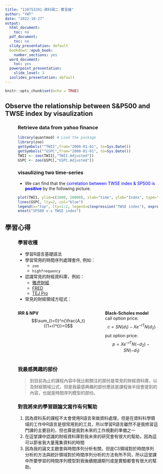 ```yaml
---
title: "110753201-資科碩二-曹昱維"
author: "YWT"
date: "2022-10-27"
output:
  html_document:
    toc: no
  pdf_document:
    toc: no
  slidy_presentation: default
  bookdown::epub_book:
    number_sections: yes
  word_document:
    toc: yes
  powerpoint_presentation:
    slide_level: 3
  ioslides_presentation: default
---
```


```r
knitr::opts_chunk$set(echo = TRUE)
```
<style>
.level-2 {
    padding-left: 3em;
}
</style>

<section class="level-1">
# Observe the relationship between S&P500 and TWSE index by visaulization
</section>

<section class="level-2">
### Retrieve data from yahoo finance
```r
library(quantmod) # Load the package
library(zoo)
getSymbols("^TWII",from="2000-01-01", to=Sys.Date())
getSymbols("^GSPC",from="2000-01-01", to=Sys.Date())
TWII <- zoo(TWII[,"TWII.Adjusted"])
GSPC <- zoo(GSPC[,"GSPC.Adjusted"])
```

### visaulizing two time-series
- We can find that the <span style="color:blue">correlation between TWSE index & SP500 is **positive**</span> by the following picture.
```r
plot(TWII, ylim=c(1000, 20000), xlab="time", ylab="Index", type="l", col="red")
lines(GSPC, lty=2, col="blue")
legend(x="top", lty=1:2, legend=c(expression("TWSE index"), expression("SP500")), col=1:2)
mtext("SP500 v.s TWSE index")
```
</section>

<div>
<section class="level-1">
# 學習心得
</section>

<section class="level-2">
### 學習收穫
- 學習R語言基礎語法
- 學習常用的時間序列處理套件, 例如：
  - `zoo`
  - `highfrequency`
- 認識常見的財經資料庫，例如：
  - [雅虎財經](https:// Finance.yahoo.com/)
  - [FRED](https://fred.stlouisfed.org/)
  - [TEJ Pro](https://www.tej.com.tw/trial/TEJ%E7%B3%BB%E7%B5%B1%E6%95%99%E5%AD%B8%E5%BD%B1%E7%89%87%28%E5%AD%B8%E6%A0%A1%E7%89%88%29)
- 常見的財經領域方程式：

:::::: {.columns}
::: {.column}
**IRR & NPV**
$$\sum_{t=0}^n{\frac{A_t}{(1+r)^t}}=0$$
:::

::: {.column}
**Black-Scholes model**\
  call option price:
    $$c=SN(d_1)-Xe^{-rT}N(d_2)$$
  put option price:
    $$p=Xe^{-rT}N(-d_2)-SN(-d_1)$$
:::

::::::

### 我最感興趣的部份
> 到目前為止的課程內容中我比較關注的部份是常見的財經資料庫，以及財經領域公式，但是我最感興趣的部份應該是課程後半段會提到的內容，也就是時間序列模型的部份。

### 對我將來的學習跟論文寫作有何幫助
1. 因為資科系的課程不太會使用R語言來做資料處理，但是在資料科學領域的工作中R語言是很常用到的工具，所以學習R語言雖然不是我修習這門課的主要目的，但也算是我對未來的工作規劃的準備之一
2. 在這堂課中認識的財經資料庫對我未來的研究會有很大的幫助，因為這可以節省我大量蒐集資料的時間
3. 因為我的論文主題會與時間序列分析有關，但是CS領域對於時間序列分析的方法與統計領域對於時間序列分析的方法有所不同，所以這堂課中所要學習的時間序列模型對我後續閱讀期刊或是實驗都會有很大的幫助。

</section>
</div>




